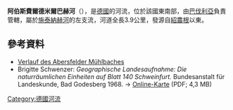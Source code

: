 {{Coord|50.071068|N|10.352989|E|display=title}}

'''阿伯斯費爾德米爾巴赫河'''（{{lang-de|Abersfelder Mühlbach}}），是[[德國|德國]]的河流，位於該國東南部，由[[巴伐利亞|巴伐利亞]]負責管轄，屬於[[施泰納赫河_(美因河支流)|施泰納赫河]]的左支流，河道全長3.9公里，發源自[[紹農根|紹農根]]以東。

==參考資料==
* [https://geoportal.bayern.de/bayernatlas/?bgLayer=tk&topic=umwe&lang=de&X=5549509.11&Y=4384026.42&zoom=10&catalogNodes=11,110,1102,110310&layers=996bd8e8-d3ad-4ab0-80a1-22087c515df2,4089c1ee-c6a4-40fd-8302-692d81207d9b,0cad953f-ecdf-436b-8fd1-890f06d44719,KML%7C%7Chttps:%2F%2Fgeoportal.bayern.de%2Fba-backend%2Ffiles%2Ff_4cfbbf70-7777-11e7-b5b1-b3569fa46b98_04ea9b3c-e71e-4fbb-8500-76a472d56d41%7C%7Ctrue Verlauf des Abersfelder Mühlbaches] {{Wayback|url=https://geoportal.bayern.de/bayernatlas/?bgLayer=tk&topic=umwe&lang=de&X=5549509.11&Y=4384026.42&zoom=10&catalogNodes=11,110,1102,110310&layers=996bd8e8-d3ad-4ab0-80a1-22087c515df2,4089c1ee-c6a4-40fd-8302-692d81207d9b,0cad953f-ecdf-436b-8fd1-890f06d44719,KML%7C%7Chttps:%2F%2Fgeoportal.bayern.de%2Fba-backend%2Ffiles%2Ff_4cfbbf70-7777-11e7-b5b1-b3569fa46b98_04ea9b3c-e71e-4fbb-8500-76a472d56d41%7C%7Ctrue |date=20201107042134 }}
* Brigitte Schwenzer: ''Geographische Landesaufnahme: Die naturräumlichen Einheiten auf Blatt 140 Schweinfurt.'' Bundesanstalt für Landeskunde, Bad Godesberg 1968. → [http://geographie.giersbeck.de/karten/140.pdf Online-Karte] {{Wayback|url=http://geographie.giersbeck.de/karten/140.pdf |date=20201009060957 }} (PDF; 4,3 MB)

{{Germany-geo-stub}}
[[Category:德國河流|Category:德國河流]]